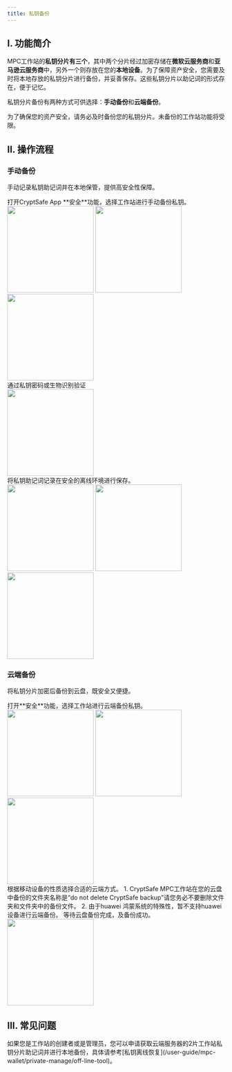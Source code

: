 ```yaml
---
title: 私钥备份
---
```


## I. 功能简介


MPC工作站的**私钥分片有三个**，其中两个分片经过加密存储在**微软云服务商**和**亚马逊云服务商**中，另外一个则存放在您的**本地设备**。为了保障资产安全，您需要及时将本地存放的私钥分片进行备份，并妥善保存。这些私钥分片以助记词的形式存在，便于记忆。

私钥分片备份有两种方式可供选择：**手动备份**和**云端备份**。


<Warning>
为了确保您的资产安全，请务必及时备份您的私钥分片。未备份的工作站功能将受限。
</Warning>


## II. 操作流程

### **手动备份** 

手动记录私钥助记词并在本地保管，提供高安全性保障。

<Steps>
<Step title="私钥备份功能">
    打开CryptSafe App **安全**功能，选择工作站进行手动备份私钥。
<div className="w-full flex items-center justify-center">
    <CardGroup cols={3}>
        <img src="/images/user-guide/safecn.png" width="200"/>
        <img src="/images/quickstart/mpc-backcloud1_cn.png" width="200"/>
        <img src="/images/quickstart/mpc-backcloud2_cn.png" width="200"/>
    </CardGroup>
</div>

</Step>
<Step title="输入私钥密码">
    通过私钥密码或生物识别验证
<div className="w-full flex items-center justify-center">
 <img src="/images/quickstart/mpc-back3_cn.png" width="200"/>
</div>
</Step>

<Step title="查看助记词并保存">
    将私钥助记词记录在安全的离线环境进行保存。

<div className="w-full flex items-center justify-center">
  <CardGroup cols={3}>
<img src="/images/quickstart/mpc-back4_cn.png" width="200"/>
<img src="/images/quickstart/mpc-back5_cn.png" width="200"/>
<img src="/images/quickstart/mpc-back6_cn.png" width="200"/>
  </CardGroup>
</div>

</Step>
</Steps>



### **云端备份** 

将私钥分片加密后备份到云盘，既安全又便捷。

<Steps>
<Step title="打开私钥备份功能">
    打开**安全**功能，选择工作站进行云端备份私钥。
<div className="w-full flex items-center justify-center">
    <CardGroup cols={3}>
     <img src="/images/user-guide/safecn.png" width="200"/>
        <img src="/images/quickstart/mpc-backcloud1_cn.png" width="200"/>
        <img src="/images/quickstart/mpc-backcloud2_cn.png" width="200"/>
    </CardGroup>
</div>

</Step>
<Step title="选择云盘">
    根据移动设备的性质选择合适的云端方式。
    <Warning>
1. CryptSafe MPC工作站在您的云盘中备份的文件夹名称是“do not delete CryptSafe backup”请您务必不要删除文件夹和文件夹中的备份文件。
2. 由于huawei 鸿蒙系统的特殊性，暂不支持huawei设备进行云端备份。
</Warning>
</Step>
<Step title="云盘备份">
    等待云盘备份完成，及备份成功。
    <div className="w-full flex items-center justify-center">
 <img src="/images/quickstart//mpc-backcloud3_cn.png" width="200"/>
</div>
</Step>
</Steps>

## III. 常见问题

<Accordion title="除了备份本地私钥分片，我可以备份存储于云端服务器的2片私钥分片吗？">
如果您是工作站的创建者或是管理员，您可以申请获取云端服务器的2片工作站私钥分片助记词并进行本地备份，具体请参考[私钥离线恢复](/user-guide/mpc-wallet/private-manage/off-line-tool)。
</Accordion>
